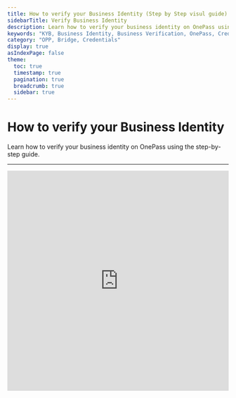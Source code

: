 ```yaml
---
title: How to verify your Business Identity (Step by Step visul guide)
sidebarTitle: Verify Business Identity
description: Learn how to verify your business identity on OnePass using the step-by-step guide.
keywords: "KYB, Business Identity, Business Verification, OnePass, Credentials"
category: "OPP, Bridge, Credentials"
display: true
asIndexPage: false
theme:
  toc: true
  timestamp: true
  pagination: true
  breadcrumb: true
  sidebar: true
---
```


# How to verify your Business Identity

Learn how to verify your business identity on OnePass using the step-by-step guide.

---

<iframe src="https://app.storylane.io/demo/ep1edbvvbjv7" frameBorder="0" width="100%" height="500px" allowFullScreen></iframe>